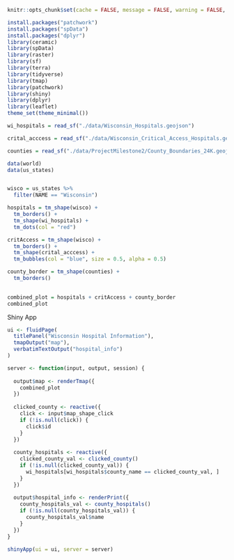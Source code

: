 
```r
knitr::opts_chunk$set(cache = FALSE, message = FALSE, warning = FALSE, echo = TRUE, eval = TRUE)
```


```r
install.packages("patchwork")
install.packages("spData")
install.packages("dplyr")
library(ceramic)
library(spData)
library(raster)
library(sf)
library(terra)
library(tidyverse)
library(tmap)
library(patchwork)
library(shiny)
library(dplyr)
library(leaflet)
theme_set(theme_minimal())
```

```r
wi_hospitals = read_sf("./data/Wisconsin_Hospitals.geojson")

crital_acccess = read_sf("./data/Wisconsin_Critical_Access_Hospitals.geojson")

counties = read_sf("./data/ProjectMilestone2/County_Boundaries_24K.geojson")
```

```r
data(world)
data(us_states)


wisco = us_states %>% 
  filter(NAME == "Wisconsin")

hospitals = tm_shape(wisco) +
  tm_borders() +
  tm_shape(wi_hospitals) +
  tm_dots(col = "red") 

critAccess = tm_shape(wisco) +
  tm_borders() +
  tm_shape(crital_acccess) +
  tm_bubbles(col = "blue", size = 0.5, alpha = 0.5)

county_border = tm_shape(counties) +
  tm_borders()
  

combined_plot = hospitals + critAccess + county_border
combined_plot


```


Shiny App
```r
ui <- fluidPage(
  titlePanel("Wisconsin Hospital Information"),
  tmapOutput("map"),
  verbatimTextOutput("hospital_info")
)

server <- function(input, output, session) {
  
  output$map <- renderTmap({
    combined_plot
  })
  
  clicked_county <- reactive({
    click <- input$map_shape_click
    if (!is.null(click)) {
      click$id
    }
  })
  
  county_hospitals <- reactive({
    clicked_county_val <- clicked_county()
    if (!is.null(clicked_county_val)) {
      wi_hospitals[wi_hospitals$county_name == clicked_county_val, ]
    }
  })
  
  output$hospital_info <- renderPrint({
    county_hospitals_val <- county_hospitals()
    if (!is.null(county_hospitals_val)) {
      county_hospitals_val$name
    }
  })
}

shinyApp(ui = ui, server = server)
```



